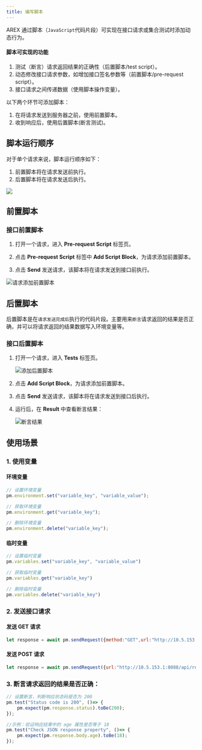 ```yaml
---
title: 编写脚本
---
```


AREX 通过脚本（`JavaScript`代码片段）可实现在接口请求或集合测试时添加动态行为。

#### 脚本可实现的功能

1. 测试（断言）请求返回结果的正确性（后置脚本/test script）。
2. 动态修改接口请求参数，如增加接口签名参数等（前置脚本/pre-request script）。
3. 接口请求之间传递数据（使用脚本操作变量）。

以下两个环节可添加脚本：

1. 在将请求发送到服务器之前，使用前置脚本。
2. 收到响应后，使用后置脚本(断言测试)。

## 脚本运行顺序

对于单个请求来说，脚本运行顺序如下：

1. 前置脚本将在请求发送前执行。
2. 后置脚本将在请求发送后执行。

![](../resource/c2.order1.png)

## 前置脚本

### 接口前置脚本

1. 打开一个请求，进入 **Pre-request Script** 标签页。

2. 点击 **Pre-request Script** 标签中 **Add Script Block**，为请求添加前置脚本。

3. 点击 **Send** 发送请求，该脚本将在请求发送到接口前执行。

![请求添加前置脚本](../resource/c2.add.pre.png)

## 后置脚本

后置脚本是在`请求发送完成后`执行的代码片段。主要用来`断言`请求返回的结果是否正确，并可以将请求返回的结果数据写入环境变量等。

### 接口后置脚本

1. 打开一个请求，进入 **Tests** 标签页。

     ![添加后置脚本](../resource/c2.addtest.png)

2. 点击 **Add Script Block**，为请求添加前置脚本。

3. 点击 **Send** 发送请求，该脚本将在请求发送到接口后执行。

4. 运行后，在 **Result** 中查看断言结果：

     ![断言结果](../resource/c2.tests.result.png)

## 使用场景

### 1. 使用变量

#### 环境变量

```JavaScript
// 设置环境变量 
pm.environment.set("variable_key", "variable_value");

// 获取环境变量 
pm.environment.get("variable_key");

// 删除环境变量 
pm.environment.delete("variable_key");
```
#### 临时变量

```JavaScript
// 设置临时变量
pm.variables.set("variable_key", "variable_value")

// 获取临时变量
pm.variables.get("variable_key")

// 删除临时变量
pm.variables.delete("variable_key")
```

### 2. 发送接口请求

#### 发送 GET 请求

```JavaScript
let response = await pm.sendRequest({method:"GET",url:"http://10.5.153.1:8090/api/config/schedule/useResult/appId/arex-0.2.4.test2"});
```

#### 发送 POST 请求

```JavaScript
let response = await pm.sendRequest({url:"http://10.5.153.1:8088/api/report/queryDifferences",method:"POST",data:"{"categoryName":"ServletEntrance","operationName":"/owners/{ownerId}","planItemId":"633184edc9af0157f44eaeba"}",headers:{"Content-Type":"application/json","access-token":"eyJ0eXAiOiJKV1QiLCJhbGciOiJIUzI1NiJ9.eyJpbmZvIjoidGVzdCJ9.YeLmUW--fqrtmag1QTDmL8U7RVZlb34xPAAxorxSCPM"}});
```

### 3. 断言请求返回的结果是否正确：

```JavaScript
// 设置断言，判断响应状态码是否为 200
pm.test("Status code is 200", ()=> {
    pm.expect(pm.response.status).toBe(200);
});

//示例：验证响应结果中的 age 属性是否等于 18
pm.test("Check JSON response property", ()=> {
    pm.expect(pm.response.body.age).toBe(18);
});
```

